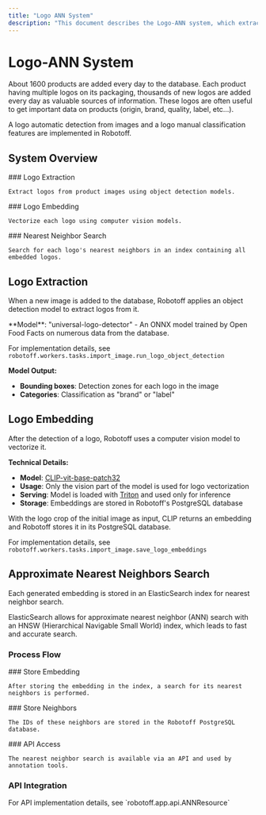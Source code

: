 ```yaml
---
title: "Logo ANN System"
description: "This document describes the Logo-ANN system, which extracts, vectorizes, and searches for nearest neighbors of logos in product images. It covers logo extraction using object detection, embedding with CLIP, and approximate nearest neighbors search using Elasticsearch."
---
```



# Logo-ANN System

<Callout type="info">
  About 1600 products are added every day to the database. Each product having multiple logos on its packaging, thousands of new logos are added every day as valuable sources of information. These logos are often useful to get important data on products (origin, brand, quality, label, etc...).
</Callout>

A logo automatic detection from images and a logo manual classification features are implemented in Robotoff.

## System Overview

<Steps>
  <Step>
    ### Logo Extraction
    
    Extract logos from product images using object detection models.
  </Step>

  <Step>
    ### Logo Embedding
    
    Vectorize each logo using computer vision models.
  </Step>

  <Step>
    ### Nearest Neighbor Search
    
    Search for each logo's nearest neighbors in an index containing all embedded logos.
  </Step>
</Steps>

## Logo Extraction

When a new image is added to the database, Robotoff applies an object detection model to extract logos from it.

<Callout type="info">
  **Model**: "universal-logo-detector" - An ONNX model trained by Open Food Facts on numerous data from the database.
  
  For implementation details, see `robotoff.workers.tasks.import_image.run_logo_object_detection`
</Callout>

**Model Output:**
- **Bounding boxes**: Detection zones for each logo in the image
- **Categories**: Classification as "brand" or "label"

<Card title="Model Information" href="https://github.com/openfoodfacts/robotoff-models/releases" description="Learn more about the universal-logo-detector model in the robotoff-models release" />

## Logo Embedding

After the detection of a logo, Robotoff uses a computer vision model to vectorize it.

<Cards>
  <Card title="CLIP Model" href="https://huggingface.co/docs/transformers/model_doc/clip" description="CLIP-vit-base-patch32 model developed and trained by OpenAI" />
  <Card title="Embedding Benchmark" href="https://openfoodfacts.github.io/robotoff/research/logo-detection/embedding-benchmark/" description="Benchmark results that led to choosing CLIP-vit-base-patch32" />
</Cards>

**Technical Details:**
- **Model**: [CLIP-vit-base-patch32](https://huggingface.co/docs/transformers/model_doc/clip)
- **Usage**: Only the vision part of the model is used for logo vectorization
- **Serving**: Model is loaded with [Triton](https://developer.nvidia.com/nvidia-triton-inference-server) and used only for inference
- **Storage**: Embeddings are stored in Robotoff's PostgreSQL database

<Callout type="note">
  With the logo crop of the initial image as input, CLIP returns an embedding and Robotoff stores it in its PostgreSQL database.
  
  For implementation details, see `robotoff.workers.tasks.import_image.save_logo_embeddings`
</Callout>

## Approximate Nearest Neighbors Search

Each generated embedding is stored in an ElasticSearch index for nearest neighbor search. 

<Callout type="info">
  ElasticSearch allows for approximate nearest neighbor (ANN) search with an HNSW (Hierarchical Navigable Small World) index, which leads to fast and accurate search.
</Callout>

<Card title="ANN Benchmark" href="https://openfoodfacts.github.io/robotoff/research/logo-detection/ann-benchmark/" description="Performance benchmarks for the ANN search implementation" />

### Process Flow

<Steps>
  <Step>
    ### Store Embedding
    
    After storing the embedding in the index, a search for its nearest neighbors is performed.
  </Step>

  <Step>
    ### Store Neighbors
    
    The IDs of these neighbors are stored in the Robotoff PostgreSQL database.
  </Step>

  <Step>
    ### API Access
    
    The nearest neighbor search is available via an API and used by annotation tools.
  </Step>
</Steps>

### API Integration

<Cards>
  <Card title="Search API" href="https://robotoff.openfoodfacts.org/api/v1/ann/search/185171?count=50" description="Nearest neighbor search API endpoint" />
  <Card title="Hunger Games" href="https://hunger.openfoodfacts.org/" description="Annotation game that uses the ANN search API" />
</Cards>

<Callout type="note">
  For API implementation details, see `robotoff.app.api.ANNResource`
</Callout>